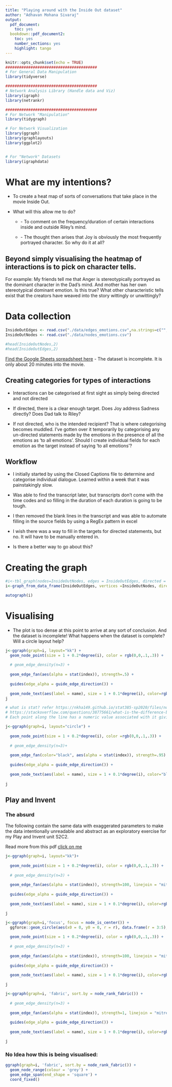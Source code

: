 ```yaml
---
title: "Playing around with the Inside Out dataset"
author: "Adhavan Mohana Sivaraj"
output:
  pdf_document:
    toc: yes
  bookdown::pdf_document2:
    toc: yes
    number_sections: yes
    highlight: tango
---
```


```r
knitr::opts_chunk$set(echo = TRUE)
########################################
# For General Data Manipulation
library(tidyverse)

########################################
# Network Analysis Library (Handle data and Viz)
library(igraph)
library(netrankr)

########################################
# For Network "Manipulation"
library(tidygraph)

# For Network Visualization
library(ggraph)
library(graphlayouts)
library(ggplot2)


# For "Network" Datasets
library(igraphdata)


```

# What are my intentions?

-   To create a heat map of sorts of conversations that take place in the movie Inside Out.

-   What will this allow me to do?

    -   \- To comment on the frequency/duration of certain interactions inside and outside Riley's mind.

    -   \- The thought then arises that Joy is obviously the most frequently portrayed character. So why do it at all?

## Beyond simply visualising the heatmap of interactions is to pick on character tells.

For example: My friends tell me that Anger is stereotypically portrayed as the dominant character in the Dad's mind. And mother has her own stereotypical dominant emotion. Is this true? What other characteristic tells exist that the creators have weaved into the story wittingly or unwittingly?

\newpage

# Data collection

```r
InsideOutEdges <- read.csv("./data/edges_emotions.csv",na.strings=c("","NA")) %>% drop_na(Target) %>% drop_na(Source)
InsideOutNodes <- read.csv("./data/nodes_emotions.csv")

#head(InsideOutNodes,2) 
#head(InsideOutEdges,2)
```

[Find the Google Sheets spreadsheet here](https://docs.google.com/spreadsheets/d/1ls_jP4TAMgCwr91nPI03ufJF5uhje4n9egQKB2qRrlk/edit?usp=sharing) - The dataset is incomplete. It is only about 20 minutes into the movie.

## Creating categories for types of interactions

-   Interactions can be categorised at first sight as simply being directed and not directed

-   If directed, there is a clear enough target. Does Joy address Sadness directly? Does Dad talk to Riley?

-   If not directed, who is the intended recipient? That is where categorising becomes muddled. I've gotten over it temporarily by categorising any un-directed statements made by the emotions in the presence of all the emotions as 'to all emotions'. Should I create individual fields for each emotion as the target instead of saying 'to all emotions'?

## Workflow

-   I initially started by using the Closed Captions file to determine and categorise individual dialogue. Learned within a week that it was painstakingly slow.

-   Was able to find the transcript later, but transcripts don't come with the time codes and so filling in the duration of each duration is going to be tough.

-   I then removed the blank lines in the transcript and was able to automate filling in the source fields by using a RegEx pattern in excel

-   I wish there was a way to fill in the targets for directed statements, but no. It will have to be manually entered in.

-   Is there a better way to go about this?

\newpage

# Creating the graph

```r
#i<-tbl_graph(nodes=InsideOutNodes, edges = InsideOutEdges, directed = TRUE)
i<-graph_from_data_frame(InsideOutEdges, vertices =InsideOutNodes, directed = T) %>% as_tbl_graph()

```

```r
autograph(i)
```

\newpage

# Visualising

-   The plot is too dense at this point to arrive at any sort of conclusion. And the dataset is incomplete! What happens when the dataset is complete? Will a circle layout help?

```r
j<-ggraph(graph=i, layout="kk") +
  geom_node_point(size = 1 + 0.2*degree(i), color = rgb(0,0,.1,.3)) +
  
  # geom_edge_density(n=3) +
  
  geom_edge_fan(aes(alpha = stat(index)), strength=.5) +
  
  guides(edge_alpha = guide_edge_direction()) +
  
  geom_node_text(aes(label = name), size = 1 + 0.1*degree(i), color=rgb(.1,.1,.1,.7), repel = T) 
j

# what is stat? refer https://nkha149.github.io/stat385-sp2020/files/notes/html/graphics-p3.html
# https://stackoverflow.com/questions/38775661/what-is-the-difference-between-geoms-and-stats-in-ggplot2
# Each point along the line has a numeric value associated with it giving theposition along the path, and it is therefore possible to show the direction of the edge by mappingto this e.g.colour = stat(index). <https://cran.r-project.org/web/packages/ggraph/ggraph.pdf>
```

```r
j<-ggraph(graph=i, layout="circle") +
  
  geom_node_point(size = 1 + 0.2*degree(i), color =rgb(0,0,.1,.3)) +
  
  # geom_edge_density(n=3)+
  
  geom_edge_fan(color="black", aes(alpha = stat(index)), strength=.95) +
  
  guides(edge_alpha = guide_edge_direction()) +
  
  geom_node_text(aes(label = name), size = 1 + 0.1*degree(i), color="black", repel = T) 
  
j
```

\newpage

## Play and Invent

### The absurd

The following contain the same data with exaggerated parameters to make the data intentionally unreadable and abstract as an exploratory exercise for my Play and Invent unit S2C2.

Read more from this pdf [click on me](https://mega.nz/folder/1A4iSB6K#OLy4j7pn0ULp4oFQhDXzrQ/file/ANYGURoI)

```r
j<-ggraph(graph=i, layout="kk")+
  
  geom_node_point(size = 1 + 0.2*degree(i), color = rgb(0,0,.1,.3)) +
  
  # geom_edge_density(n=3) +
  
  geom_edge_fan(aes(alpha = stat(index)), strength=100, linejoin = "mitre") +
  
  guides(edge_alpha = guide_edge_direction()) +
  
  geom_node_text(aes(label = name), size = 1 + 0.1*degree(i), color=rgb(.1,.1,.1,.7), repel = T)

j

```

```r

j<-ggraph(graph=i,'focus', focus = node_is_center()) + 
  ggforce::geom_circle(aes(x0 = 0, y0 = 0, r = r), data.frame(r = 3:5), colour = 'grey') +
  
  geom_node_point(size = 1 + 0.2*degree(i), color = rgb(0,0,.1,.3)) +
  
  # geom_edge_density(n=3) +
  
  geom_edge_fan(aes(alpha = stat(index)), strength=100, linejoin = "mitre") +
  
  guides(edge_alpha = guide_edge_direction()) +
  
  geom_node_text(aes(label = name), size = 1 + 0.1*degree(i), color=rgb(.1,.1,.1,.7), repel = T)

j

```

```r

j<-ggraph(graph=i, 'fabric', sort.by = node_rank_fabric()) + 
  
  # geom_edge_density(n=3) +
  
  geom_edge_fan(aes(alpha = stat(index)), strength=1, linejoin = "mitre") +
  
  guides(edge_alpha = guide_edge_direction()) +
  
  geom_node_text(aes(label = name), size = 1 + 0.1*degree(i), color=rgb(.1,.1,.1,.7), repel = T)

j

```

### No Idea how this is being visualised:

```r
ggraph(graph=i, 'fabric', sort.by = node_rank_fabric()) + 
  geom_node_range(colour = 'grey') + 
  geom_edge_span(end_shape = 'square') + 
  coord_fixed()
```
